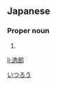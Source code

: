 ==Japanese==
{{ja-kanjitab|逸|郎}}

===Proper noun===
{{ja-pos|proper|いつろう}}

# {{given name|male|lang=ja}}

[[Category:Japanese male given names|いつろう]]

[[li:逸郎]]